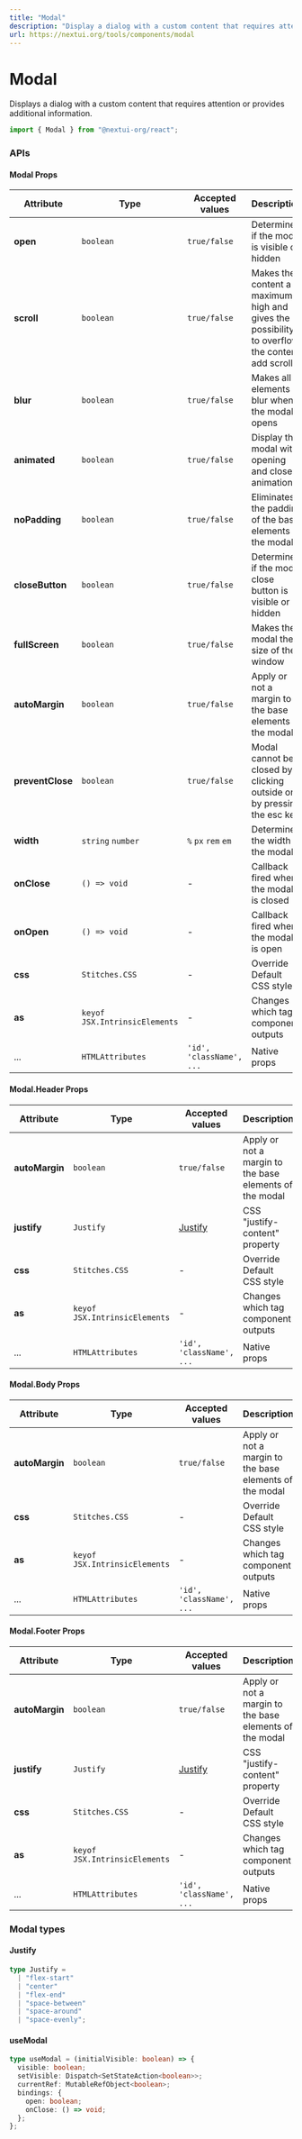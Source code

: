 ```yaml
---
title: "Modal"
description: "Display a dialog with a custom content that requires attention or provides additional information."
url: https://nextui.org/tools/components/modal
---
```


# Modal

Displays a dialog with a custom content that requires attention or provides additional information.

```jsx
import { Modal } from "@nextui-org/react";
```

<CarbonAd />

<Spacer y={2} />

<Playground
  title="Default"
  desc="Use `open` prop to control whether Modal is displayed."
  files={modalContent.default_modal}
/>

<Playground
  title="Large content"
  desc="There are cases where you need a scroll because there is a lot of information
   within the `Modal` for this you can use the `scroll` property."
  files={modalContent.largeContent}
/>

<Playground
  title="Full screen"
  desc="If you need the `Modal` to be the total window size you can do it with the `fullScreen` property."
  files={modalContent.fullscreen}
/>

<Playground
  title="Without padding"
  desc="If you need to remove the padding from the dialog to make a more 
  personalized interface you can do it with the `noPadding` property."
  files={modalContent.withoutPadding}
/>

<Playground
  title="Blur background"
  desc="You can add a `blur` style to all the elements behind the `Modal` with the `blur` property,
this functionality depends on the css property [backdrop-filter](https://caniuse.com/css-backdrop-filter)."
  files={modalContent.blurBackground}
/>

<Playground
  title="Prevent close"
  desc="With the `preventClose` property you can't close the dialog by clicking outside or pressing the `esc` key."
  files={modalContent.preventClose}
/>

<Playground
  title="No Animated"
  desc="You can disable the animation of the entire `Modal` with the property `animated={false}`."
  files={modalContent.noAnimated}
/>

<Spacer y={3} />

### APIs

<Spacer y={2} />

#### Modal Props

| Attribute        | Type                          | Accepted values          | Description                                                                                   | Default   |
| ---------------- | ----------------------------- | ------------------------ | --------------------------------------------------------------------------------------------- | --------- |
| **open**         | `boolean`                     | `true/false`             | Determine if the modal is visible or hidden                                                   | `false`   |
| **scroll**       | `boolean`                     | `true/false`             | Makes the content a maximum high and gives the possibility to overflow the content add scroll | `false`   |
| **blur**         | `boolean`                     | `true/false`             | Makes all elements blur when the modal opens                                                  | `false`   |
| **animated**     | `boolean`                     | `true/false`             | Display the modal with opening and close animation                                            | `true`    |
| **noPadding**    | `boolean`                     | `true/false`             | Eliminates the padding of the base elements of the modal                                      | `false`   |
| **closeButton**  | `boolean`                     | `true/false`             | Determine if the modal close button is visible or hidden                                      | `false`   |
| **fullScreen**   | `boolean`                     | `true/false`             | Makes the modal the size of the window                                                        | `false`   |
| **autoMargin**   | `boolean`                     | `true/false`             | Apply or not a margin to the base elements of the modal                                       | -         |
| **preventClose** | `boolean`                     | `true/false`             | Modal cannot be closed by clicking outside or by pressing the esc key                         | `false`   |
| **width**        | `string` `number`             | `%` `px` `rem` `em`      | Determine the width of the modal                                                              | `400px`   |
| **onClose**      | `() => void`                  | -                        | Callback fired when the modal is closed                                                       | -         |
| **onOpen**       | `() => void`                  | -                        | Callback fired when the modal is open                                                         | -         |
| **css**          | `Stitches.CSS`                | -                        | Override Default CSS style                                                                    | -         |
| **as**           | `keyof JSX.IntrinsicElements` | -                        | Changes which tag component outputs                                                           | `section` |
| ...              | `HTMLAttributes`              | `'id', 'className', ...` | Native props                                                                                  | -         |

<Spacer y={2} />

#### Modal.Header Props

| Attribute      | Type                          | Accepted values          | Description                                             | Default  |
| -------------- | ----------------------------- | ------------------------ | ------------------------------------------------------- | -------- |
| **autoMargin** | `boolean`                     | `true/false`             | Apply or not a margin to the base elements of the modal | `true`   |
| **justify**    | `Justify`                     | [Justify](#justify)      | CSS "justify-content" property                          | `center` |
| **css**        | `Stitches.CSS`                | -                        | Override Default CSS style                              | -        |
| **as**         | `keyof JSX.IntrinsicElements` | -                        | Changes which tag component outputs                     | `div`    |
| ...            | `HTMLAttributes`              | `'id', 'className', ...` | Native props                                            | -        |

<Spacer y={2} />

#### Modal.Body Props

| Attribute      | Type                          | Accepted values          | Description                                             | Default |
| -------------- | ----------------------------- | ------------------------ | ------------------------------------------------------- | ------- |
| **autoMargin** | `boolean`                     | `true/false`             | Apply or not a margin to the base elements of the modal | `true`  |
| **css**        | `Stitches.CSS`                | -                        | Override Default CSS style                              | -       |
| **as**         | `keyof JSX.IntrinsicElements` | -                        | Changes which tag component outputs                     | `div`   |
| ...            | `HTMLAttributes`              | `'id', 'className', ...` | Native props                                            | -       |

<Spacer y={2} />

#### Modal.Footer Props

| Attribute      | Type                          | Accepted values          | Description                                             | Default    |
| -------------- | ----------------------------- | ------------------------ | ------------------------------------------------------- | ---------- |
| **autoMargin** | `boolean`                     | `true/false`             | Apply or not a margin to the base elements of the modal | `true`     |
| **justify**    | `Justify`                     | [Justify](#justify)      | CSS "justify-content" property                          | `flex-end` |
| **css**        | `Stitches.CSS`                | -                        | Override Default CSS style                              | -          |
| **as**         | `keyof JSX.IntrinsicElements` | -                        | Changes which tag component outputs                     | `div`      |
| ...            | `HTMLAttributes`              | `'id', 'className', ...` | Native props                                            | -          |

<Spacer y={2} />

### Modal types

<Spacer y={1} />

#### Justify

```ts
type Justify =
  | "flex-start"
  | "center"
  | "flex-end"
  | "space-between"
  | "space-around"
  | "space-evenly";
```

#### useModal

```ts
type useModal = (initialVisible: boolean) => {
  visible: boolean;
  setVisible: Dispatch<SetStateAction<boolean>>;
  currentRef: MutableRefObject<boolean>;
  bindings: {
    open: boolean;
    onClose: () => void;
  };
};
```
